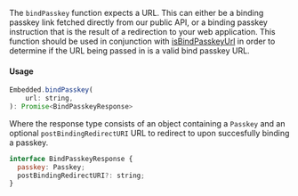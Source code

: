 The `bindPasskey` function expects a URL. This can either be a binding passkey link fetched directly from our public API, or a binding passkey instruction that is the result of a redirection to your web application. This function should be used in conjunction with [isBindPasskeyUrl](#bind-passkey-url-validation) in order to determine if the URL being passed in is a valid bind passkey URL.

#### Usage

```javascript
Embedded.bindPasskey(
    url: string,
): Promise<BindPasskeyResponse>
```

Where the response type consists of an object containing a `Passkey` and an optional `postBindingRedirectURI` URL to redirect to upon succesfully binding a passkey.

```javascript
interface BindPasskeyResponse {
  passkey: Passkey;
  postBindingRedirectURI?: string;
}
```
